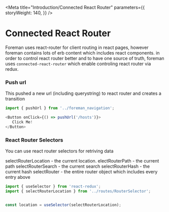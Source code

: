 
<Meta
  title="Introduction/Connected React Router"
  parameters={{
    storyWeight: 140,
  }}
/>

# Connected React Router
Foreman uses react-router for client routing in react pages, however foreman contains lots of erb content which includes react components.
in order to control react router better and to have one source of truth,
foreman uses `connected-react-router` which enable controling react router via redux.

### Push url
This pushed a new url (including querystring) to react router and creates a transition

```js
import { pushUrl } from '../foreman_navigation';

<Button onClick={() => pushUrl('/hosts')}>
   Click Me!
</Button>
```

### React Router Selectors
You can use react router selectors for retriving data

selectRouterLocation - the current location.
electRouterPath - the current path
selectRouterSearch - the current search
selectRouterHash  - the current hash
selectRouter - the entire router object which includes every entry above

```js
import { useSelector } from 'react-redux';
import { selectRouterLocation } from '../routes/RouterSelector';


const location = useSelector(selectRouterLocation);
```
